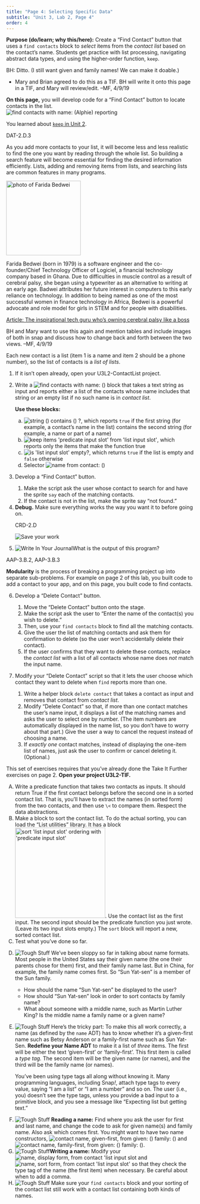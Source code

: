 ```yaml
---
title: "Page 4: Selecting Specific Data"
subtitle: "Unit 3, Lab 2, Page 4"
order: 4
---
```


::: todo
**Purpose (do/learn; why this/here):** Create a "Find
Contact" button that uses a `find contacts` block to
<em>select</em> items from the <var>contact list</var> based on the
contact's name. Students get practice with list processing, navigating
abstract data types, and using the higher-order function,
`keep`.
:::

::: todo
BH: Ditto. (I still want given and family names! We can make it
doable.)

<ul>

<li>Mary and Brian agreed to do this as a TIF. BH will write it onto
this page in a TIF, and Mary will review/edit. --MF, 4/9/19</li>

</ul>
:::

::: learn
**On this page,** you will develop code for a "Find
Contact" button to locate contacts in the
list<!--develop An "Find Contact" button for accessing specific contacts in your <var>contact list</var>-->.<br />
<img src="/img/3-lists/find-contacts-with-name-Alphie-reporting.png" title="find contacts with name: (Alphie) reporting" alt="find contacts with name: (Alphie) reporting" class="ms-4"/>
:::

::: sidenote
You learned about
<a href="/unit-2/lab-3/5-keeping-list-items.html" title="Keeping Items from a List">`keep`
in Unit 2</a>.
:::

::: ap-standard
DAT-2.D.3
:::

As you add more contacts to your list, it will become less and less
realistic to find the one you want by reading through the whole list. So
building a search feature will become essential for finding the desired
information efficiently. Lists, adding and removing items from lists,
and searching lists are common features in many programs.

::: atworkFullWidth
::: float-end
<img src="/img/atwork/Farida_Bedwei.jpeg" title="photo of Farida Bedwei" alt="photo of Farida Bedwei" class="noshadow" height="200px"/>
:::

Farida Bedwei (born in 1979) is a software engineer and the
co-founder/Chief Technology Officer of Logiciel, a financial technology
company based in Ghana. Due to difficulties in muscle control as a
result of cerebral palsy, she began using a typewriter as an alternative
to writing at an early age. Badwei attributes her future interest in
computers to this early reliance on technology. In addition to being
named as one of the most successful women in finance technology in
Africa, Bedwei is a powerful advocate and role model for girls in STEM
and for people with disabilities.

<a href="https://edition.cnn.com/2015/02/13/africa/farida-bedwei-ghanaian-software-genius/index.html" title="Article: The inspirational tech guru who’s owning cerebral palsy like a boss" target="_blank">Article:
The inspirational tech guru who's owning cerebral palsy like a
boss</a>
:::

::: todo
BH and Mary want to use this again and mention tables and include images
of both in snap and discuss how to change back and forth between the two
views. --MF, 4/9/19

Each new contact is a list (item 1 is a name and item 2 should be a
phone number), so the list of contacts is a <em>list of lists</em>.
:::

::: {#first .forYouToDo}
<ol>

<li>If it isn't open already, open your U3L2-ContactList project.</li>

<li>

Write a
<img src="/img/3-lists/find-contacts-with-name.png" title="find contacts with name: ()" alt="find contacts with name: ()"/>
block that takes a text string as input and reports either a list of the
contacts whose name includes that string or an empty list if no such
name is in <var>contact list</var>.

::: narrower
**Use these blocks:**

<ol type="a">

<li><img src="/img/3-lists/string-contains.png" title="string () contains () ?" alt="string () contains () ?" class="inline"/>,
which reports `true` if the first string (for example, a
contact's name in the list) contains the second string (for example, a
name or part of a name)</li>

<li><img src="/img/blocks/keep.png" title="keep items &apos;predicate input slot&apos; from &apos;list input slot&apos;" alt="keep items &apos;predicate input slot&apos; from &apos;list input slot&apos;" class="inline"/>,
which reports only the items that make the function true</li>

<li><img src="/img/blocks/empty.png" title="is &apos;list input slot&apos; empty?" alt="is &apos;list input slot&apos; empty?" class="inline"/>,
which returns `true` if the list is empty and
`false` otherwise</li>

<li>Selector
<img src="/img/3-lists/name-selector.png" title="name from contact: ()" alt="name from contact: ()" class="inline"/></li>

</ol>
:::

</li>

<li>

Develop a "Find Contact" button.

<ol>

<li>Make the script ask the user whose contact to search for and have
the sprite `say` each of the matching contacts.</li>

<li>If the contact is not in the list, make the sprite say "not
found."</li>

</ol>

</li>

<li>**Debug.** Make sure everything works the way you want
it to before going on.</li>

::: ap-standard
CRD-2.D
:::

<img src="/img/icons/save-now.png" title="Save your work" alt="Save your work" class="float-end"/>

<li><img src="/img/icons/write-in-journal-mini.png" title="Write In Your Journal" alt="Write In Your Journal" class="inline"/>What
is the output of this program?</li>

</ol>
:::

::: vocabFullWidth
::: ap-standard
AAP-3.B.2, AAP-3.B.3
:::

**Modularity** is the process of breaking a programming
project up into separate sub-problems. For example on page 2 of this
lab, you built code to add a contact to your app, and on this page, you
built code to find contacts.
:::

::: ifTime
<ol start="6">

<li>

Develop a "Delete Contact" button.

<ol>

<li>Move the "Delete Contact" button onto the stage.</li>

<li>Make the script ask the user to "Enter the name of the contact(s)
you wish to delete."</li>

<li>Then, use your `find contacts` block to find all the
matching contacts.</li>

<li>Give the user the list of matching contacts and ask them for
confirmation to delete (so the user won't accidentally delete their
contact).</li>

<li>If the user confirms that they want to delete these contacts,
replace the <var>contact list</var> with a list of all contacts whose
name does <em>not</em> match the input name.</li>

</ol>

</li>

<li>

Modify your "Delete Contact" script so that it lets the user choose
which contact they want to delete when `find` reports more
than one.

<ol>

<li>Write a helper block `delete contact` that takes a
contact as input and removes that contact from <var>contact
list</var>.</li>

<li>Modify "Delete Contact" so that, if more than one contact matches
the user's name input, it displays a list of the matching names and asks
the user to select one by number. (The item numbers are automatically
displayed in the name list, so you don't have to worry about that part.)
Give the user a way to cancel the request instead of choosing a
name.</li>

<li>If <em>exactly one</em> contact matches, instead of displaying the
one-item list of names, just ask the user to confirm or cancel deleting
it. (Optional.)</li>

</ol>

</li>

</ol>
:::

::: takeItFurther
This set of exercises requires that you've already done the Take It
Further exercises on page 2. **Open your project
U3L2-TIF.**

<ol type="A">

<li>Write a predicate function that takes two contacts as inputs. It
should return True if the first contact belongs before the second one in
a sorted contact list. That is, you'll have to extract the names (in
sorted form) from the two contacts, and then use `\<` to
compare them. Respect the data abstractions.</li>

<li>Make a block to sort the contact list. To do the actual sorting, you
can load the "List utilities" library. It has a block
<img src="/img/blocks/sort-block.png" title="sort &apos;list input slot&apos; ordering with &apos;predicate input slot&apos;" alt="sort &apos;list input slot&apos; ordering with &apos;predicate input slot&apos;" width="242"/>.
Use the contact list as the first input. The second input should be the
predicate function you just wrote. (Leave its two input slots empty.)
The `sort` block will report a new, sorted contact list.</li>

<li>Test what you've done so far.</li>

<li>

<img src="/img/icons/tough-stuff.png" title="Tough Stuff" alt="Tough Stuff" class="inline"/>
We've been sloppy so far in talking about name formats. Most people in
the United States say their given name (the one their parents chose for
them) first, and their family name last. But in China, for example, the
family name comes first. So "Sun Yat-sen" is a member of the Sun family.

<ul>

<li>How should the name "Sun Yat-sen" be displayed to the user?</li>

<li>How should "Sun Yat-sen" look in order to sort contacts by family
name?</li>

<li>What about someone with a middle name, such as Martin Luther King?
Is the middle name a family name or a given name?</li>

</ul>

</li>

<li>

<img src="/img/icons/tough-stuff-mini.png" title="Tough Stuff" alt="Tough Stuff" class="inline"/>
Here's the tricky part: To make this all work correctly, a name (as
defined by the `name` ADT) has to know whether it's a
given-first name such as Betsy Anderson or a family-first name such as
Sun Yat-Sen. **Redefine your Name ADT** to make it a list
of <em>three</em> items. The first will be either the text 'given-first'
or 'family-first'. This first item is called a <em>type tag.</em> The
second item will be the given name (or names), and the third will be the
family name (or names).

::: endnote
You've been using type tags all along without knowing it. Many
programming languages, including Snap<i>!</i>, attach type tags to every
value, saying "I am a list" or "I am a number" and so on. The user
(i.e., you) doesn't see the type tags, unless you provide a bad input to
a primitive block, and you see a message like "Expecting list but
getting text."
:::

</li>

<li><img src="/img/icons/tough-stuff-mini.png" title="Tough Stuff" alt="Tough Stuff" class="inline"/>
**Reading a name:** Find where you ask the user for first
and last name, and change the code to ask for given name(s) and family
name. Also ask which comes first. You might want to have two name
constructors,
<img src="/img/3-lists/given-first-constructor.png" title="contact name, given-first, from given: () family: ()" alt="contact name, given-first, from given: () family: ()" class="inline"/>
and
<img src="/img/3-lists/family-first-constructor.png" title="contact name, family-first, from given: () family: ()" alt="contact name, family-first, from given: () family: ()" class="inline"/>.</li>

<li><img src="/img/icons/tough-stuff-mini.png" title="Tough Stuff" alt="Tough Stuff" class="inline"/>**Writing
a name:** Modify your
<img src="/img/3-lists/name-display-form-from-contact.png" title="name, display form, from contact &apos;list input slot" alt="name, display form, from contact &apos;list input slot" class="inline"/>
and
<img src="/img/3-lists/name-sort-form-from-contact.png" title="name, sort form, from contact &apos;list input slot&apos;" alt="name, sort form, from contact &apos;list input slot&apos;" class="inline"/>
so that they check the type tag of the name (the first item) when
necessary. Be careful about when to add a comma.</li>

<li><img src="/img/icons/tough-stuff-mini.png" title="Tough Stuff" alt="Tough Stuff" class="inline"/>
Make sure your `find contacts` block and your sorting of the
contact list still work with a contact list containing both kinds of
names.</li>

</ol>
:::
